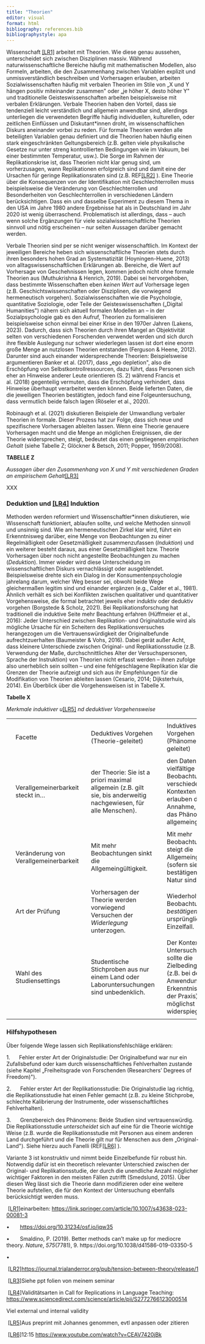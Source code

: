 ```yaml
---
title: "Theorien"
editor: visual
format: html
bibliography: references.bib
bibliographystyle: apa
---
```


Wissenschaft [\[LR1\]](#_msocom_1) arbeitet mit Theorien. Wie diese genau aussehen, unterscheidet sich zwischen Disziplinen massiv. Während naturwissenschaftliche Bereiche häufig mit mathematischen Modellen, also Formeln, arbeiten, die den Zusammenhang zwischen Variablen explizit und unmissverständlich beschreiben und Vorhersagen erlauben, arbeiten Sozialwissenschaften häufig mit verbalen Theorien im Stile von „X und Y hängen positiv miteinander zusammen\" oder „je höher X, desto höher Y\" und traditionelle Geisteswissenschaften arbeiten beispielsweise mit verbalen Erklärungen. Verbale Theorien haben den Vorteil, dass sie tendenziell leicht verständlich und allgemein anwendbar sind, allerdings unterliegen die verwendeten Begriffe häufig individuellen, kulturellen, oder zeitlichen Einflüssen und Diskutant\*innen droht, im wissenschaftlichen Diskurs aneinander vorbei zu reden. Für formale Theorien werden alle beteiligten Variablen genau definiert und die Theorien haben häufig einen stark eingeschränkten Geltungsbereich (z.B. gelten viele physikalische Gesetze nur unter streng kontrollierten Bedingungen wie im Vakuum, bei einer bestimmten Temperatur, usw.). Die Sorge im Rahmen der Replikationskrise ist, dass Theorien nicht klar genug sind, um vorherzusagen, wann Replikationen erfolgreich sind und damit eine der Ursachen für geringe Replikationsraten sind (z.B. REF[\[LR2\]](#_msocom_2) ). Eine Theorie über die Konsequenzen von der Identifikation mit Geschlechterrollen muss beispielsweise die Veränderung von Geschlechterrollen und Besonderheiten von Geschlechterrollen in verschiedenen Ländern berücksichtigen. Dass ein und dasselbe Experiment zu diesem Thema in den USA im Jahre 1980 andere Ergebnisse hat als in Deutschland im Jahr 2020 ist wenig überraschend. Problematisch ist allerdings, dass -- auch wenn solche Ergänzungen für viele sozialwissenschaftliche Theorien sinnvoll und nötig erscheinen -- nur selten Aussagen darüber gemacht werden.

Verbale Theorien sind per se nicht weniger wissenschaftlich. Im Kontext der jeweiligen Bereiche heben sich wissenschaftliche Theorien stets durch ihren besonders hohen Grad an Systematizität (Hoyningen-Huene, 2013) von alltagswissenschaftlichen Erklärungen ab. Bereiche, die Wert auf Vorhersage von Geschehnissen legen, kommen jedoch nicht ohne formale Theorien aus (Muthukrishna & Henrich, 2019). Dabei sei hervorgehoben, dass bestimmte Wissenschaften eben *keinen Wert* auf Vorhersage legen (z.B. Geschichtswissenschaften oder Disziplinen, die vorwiegend hermeneutisch vorgehen). Sozialwissenschaften wie die Psychologie, quantitative Soziologie, oder Teile der Geisteswissenschaften („Digital Humanities\") nähern sich aktuell formalen Modellen an -- in der Sozialpsychologie gab es den Aufruf, Theorien zu formalisieren beispielsweise schon einmal bei einer Krise in den 1970er Jahren (Lakens, 2023). Dadurch, dass sich Theorien durch ihren Mangel an Objektivität selten von verschiedenen Forschenden verwendet werden und sich durch ihre flexible Auslegung nur schwer wiederlegen lassen ist dort eine enorm große Menge an nutzlosen Theorien entstanden (Ferguson & Heene, 2012). Darunter sind auch einander widersprechende Theorien: Beispielsweise argumentieren Banker et al. (2017), dass „ego depletion\", also die Erschöpfung von Selbstkontrollressourcen, dazu führt, dass Personen sich eher an Hinweise anderer Leute orientieren (S. 2) während Francis et al. (2018) gegenteilig vermuten, dass die Erschöpfung verhindert, dass Hinweise überhaupt verarbeitet werden können. Beide lieferten Daten, die die jeweiligen Theorien bestätigten, jedoch fand eine Folgeuntersuchung, dass vermutlich beide falsch lagen (Röseler et al., 2020).

Robinaugh et al. (2021) diskutieren Beispiele der Umwandlung verbaler Theorien in formale. Dieser Prozess hat zur Folge, dass sich neue und spezifischere Vorhersagen ableiten lassen. Wenn eine Theorie genauere Vorhersagen macht und die Menge an möglichen Ereignissen, die der Theorie widersprechen, steigt, bedeutet das einen gestiegenen *empirischen Gehalt* (siehe Tabelle Z; Glöckner & Betsch, 2011; Popper, 1959/2008).

**TABELLE Z**

*Aussagen über den Zusammenhang von X und Y mit verschiedenen Graden an empirischem Gehalt*[\[LR3\]](#_msocom_3) 

XXX

### Deduktion und [\[LR4\]](#_msocom_4) Induktion

Methoden werden reformiert und Wissenschaftler\*innen diskutieren, wie Wissenschaft funktioniert, ablaufen sollte, und welche Methoden sinnvoll und unsinnig sind. Wie am hermeneutischen Zirkel klar wird, führt ein Erkenntnisweg darüber, eine Menge von Beobachtungen zu einer Regelmäßigkeit oder Gesetzmäßigkeit zusammenzufassen (*Induktion*) und ein weiterer besteht daraus, aus einer Gesetzmäßigkeit bzw. Theorie Vorhersagen über noch nicht angestellte Beobachtungen zu machen (*Deduktion*). Immer wieder wird diese Unterscheidung im wissenschaftlichen Diskurs vernachlässigt oder ausgeblendet. Beispielsweise drehte sich ein Dialog in der Konsumentenpsychologie jahrelang darum, welcher Weg besser sei, obwohl beide Wege gleichermaßen legitim sind und einander ergänzen (e.g., Calder et al., 1981). Ähnlich verhält es sich bei Konflikten zwischen qualitativer und quantitativer Vorgehensweise, die formal betrachtet jeweils eher induktiv oder deduktiv vorgehen (Borgstede & Scholz, 2021). Bei Replikationsforschung hat traditionell die induktive Seite mehr Beachtung erfahren (Hüffmeier et al., 2016): Jeder Unterschied zwischen Replikation- und Originalstudie wird als mögliche Ursache für ein Scheitern des Replikationsversuches herangezogen um die Vertrauenswürdigkeit der Originalbefunde aufrechtzuerhalten (Baumeister & Vohs, 2016). Dabei gerät außer Acht, dass kleinere Unterschiede zwischen Original- und Replikationsstudie (z.B. Verwendung der Maße, durchschnittliches Alter der Versuchspersonen, Sprache der Instruktion) von Theorien nicht erfasst werden -- ihnen zufolge also unerheblich sein sollten -- und eine fehlgeschlagene Replikation klar die Grenzen der Theorie aufzeigt und sich aus ihr Empfehlungen für die Modifikation von Theorien ableiten lassen (Cesario, 2014; Dijksterhuis, 2014). Ein Überblick über die Vorgehensweisen ist in Tabelle X.

**Tabelle X**

*Merkmale induktiver u*[\[LR5\]](#_msocom_5) *nd deduktiver Vorgehensweise*

+-----+-----------------------------------------+-----+------------------------------------------------------------------------------------------------------------------------+-----+--------------------------------------------------------------------------------------------------------------------------------------------------+----+
|     |                                         |     |                                                                                                                        |     |                                                                                                                                                  |    |
+-----+-----------------------------------------+-----+------------------------------------------------------------------------------------------------------------------------+-----+--------------------------------------------------------------------------------------------------------------------------------------------------+----+
|     | Facette                                 |     | Deduktives Vorgehen (Theorie-geleitet)                                                                                 |     | Induktives Vorgehen (Phänomen-geleitet)                                                                                                          |    |
+-----+-----------------------------------------+-----+------------------------------------------------------------------------------------------------------------------------+-----+--------------------------------------------------------------------------------------------------------------------------------------------------+----+
|     |                                         |     |                                                                                                                        |     |                                                                                                                                                  |    |
+-----+-----------------------------------------+-----+------------------------------------------------------------------------------------------------------------------------+-----+--------------------------------------------------------------------------------------------------------------------------------------------------+----+
|     | Verallgemeinerbarkeit steckt in...      |     | der Theorie: Sie ist a priori maximal allgemein (z.B. gilt sie, bis anderweitig nachgewiesen, für alle Menschen).      |     | den Daten: Erst vielfältige Beobachtungen in verschiedenen Kontexten erlauben die Annahme, dass das Phänomen allgemeingültig ist.                |    |
+-----+-----------------------------------------+-----+------------------------------------------------------------------------------------------------------------------------+-----+--------------------------------------------------------------------------------------------------------------------------------------------------+----+
|     |                                         |     |                                                                                                                        |     |                                                                                                                                                  |    |
+-----+-----------------------------------------+-----+------------------------------------------------------------------------------------------------------------------------+-----+--------------------------------------------------------------------------------------------------------------------------------------------------+----+
|     | Veränderung von Verallgemeinerbarkeit   |     | Mit mehr Beobachtungen sinkt die Allgemeingültigkeit.                                                                  |     | Mit mehr Beobachtungen steigt die Allgemeingültigkeit (sofern sie bestätigender Natur sind).                                                     |    |
+-----+-----------------------------------------+-----+------------------------------------------------------------------------------------------------------------------------+-----+--------------------------------------------------------------------------------------------------------------------------------------------------+----+
|     |                                         |     |                                                                                                                        |     |                                                                                                                                                  |    |
+-----+-----------------------------------------+-----+------------------------------------------------------------------------------------------------------------------------+-----+--------------------------------------------------------------------------------------------------------------------------------------------------+----+
|     | Art der Prüfung                         |     | Vorhersagen der Theorie werden vorwiegend Versuchen der *Widerlegung* unterzogen.                                      |     | Wiederholte Beobachtungen *bestätigen* den ursprünglichen Einzelfall.                                                                            |    |
+-----+-----------------------------------------+-----+------------------------------------------------------------------------------------------------------------------------+-----+--------------------------------------------------------------------------------------------------------------------------------------------------+----+
|     |                                         |     |                                                                                                                        |     |                                                                                                                                                  |    |
+-----+-----------------------------------------+-----+------------------------------------------------------------------------------------------------------------------------+-----+--------------------------------------------------------------------------------------------------------------------------------------------------+----+
|     | Wahl des Studiensettings                |     | Studentische Stichproben aus nur einem Land oder Laboruntersuchungen sind unbedenklich.                                |     | Der Kontext der Untersuchung sollte die Zielbedingungen (z.B. bei der Anwendung der Erkenntnisse in der Praxis) möglichst gut widerspiegeln.     |    |
+-----+-----------------------------------------+-----+------------------------------------------------------------------------------------------------------------------------+-----+--------------------------------------------------------------------------------------------------------------------------------------------------+----+
|     |                                         |     |                                                                                                                        |     |                                                                                                                                                  |    |
+-----+-----------------------------------------+-----+------------------------------------------------------------------------------------------------------------------------+-----+--------------------------------------------------------------------------------------------------------------------------------------------------+----+

### Hilfshypothesen

Über folgende Wege lassen sich Replikationsfehlschläge erklären:

1.      Fehler erster Art der Originalstudie: Der Originalbefund war nur ein Zufallsbefund oder kam durch wissenschaftliches Fehlverhalten zustande (siehe Kapitel „Freiheitsgrade von Forschenden (Researchers' Degrees of Freedom)\").

2.      Fehler erster Art der Replikationsstudie: Die Originalstudie lag richtig, die Replikationsstudie hat einen Fehler gemacht (z.B. zu kleine Stichprobe, schlechte Kalibrierung der Instrumente, oder wissenschaftliches Fehlverhalten).

3.      Grenzbereich des Phänomens: Beide Studien sind vertrauenswürdig. Die Replikationsstudie *unterscheidet* sich auf eine für die Theorie wichtige Weise (z.B. wurde die Replikationsstudie mit Personen aus einem anderen Land durchgeführt und die Theorie gilt nur für Menschen aus dem „Original-Land\"). Siehe hierzu auch Fanelli (REF[\[LR6\]](#_msocom_6) ).

Variante 3 ist konstruktiv und nimmt beide Einzelbefunde für robust hin. Notwendig dafür ist ein theoretisch relevanter Unterschied zwischen der Original- und Replikationsstudie, der durch die unendliche Anzahl möglicher wichtiger Faktoren in den meisten Fällen zutrifft (Smedslund, 2015). Über diesen Weg lässt sich die Theorie dann modifizieren oder eine weitere Theorie aufstellen, die für den Kontext der Untersuchung ebenfalls berücksichtigt werden muss.

 [\[LR1\]](#_msoanchor_1)einarbeiten: <https://link.springer.com/article/10.1007/s43638-023-00081-3>

•       <https://doi.org/10.31234/osf.io/jqw35>

•       Smaldino, P. (2019). Better methods can't make up for mediocre theory. *Nature*, *575*(7781), 9. https://doi.org/10.1038/d41586-019-03350-5

•        

 [\[LR2\]](#_msoanchor_2)<https://journal.trialanderror.org/pub/tension-between-theory/release/1>

 [\[LR3\]](#_msoanchor_3)Siehe ppt folien von meinem seminar

 [\[LR4\]](#_msoanchor_4)Validitätsarten in Call for Replications in Language Teaching: <https://www.sciencedirect.com/science/article/pii/S2772766123000514>

Viel external und internal validity

 [\[LR5\]](#_msoanchor_5)Aus preprint mit Johannes genommen, evtl anpassen oder zitieren

 [\[LR6\]](#_msoanchor_6)12:15 <https://www.youtube.com/watch?v=CEAV7420jBk>
